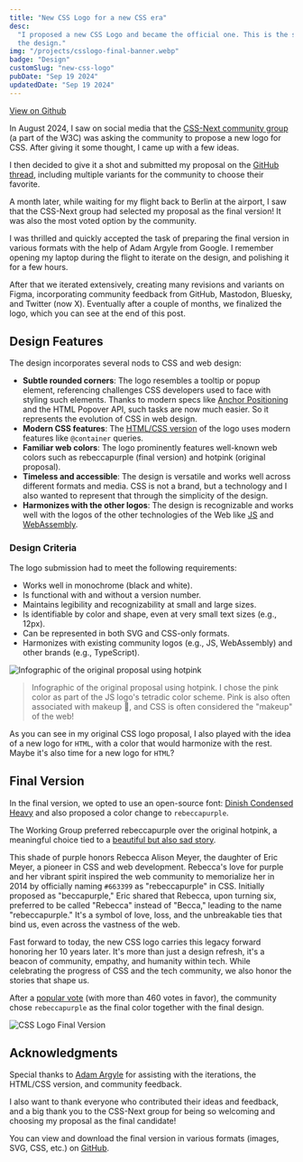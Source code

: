 ```yaml
---
title: "New CSS Logo for a new CSS era"
desc:
  "I proposed a new CSS Logo and became the official one. This is the story of how it happened and the thoughts behind
  the design."
img: "/projects/csslogo-final-banner.webp"
badge: "Design"
customSlug: "new-css-logo"
pubDate: "Sep 19 2024"
updatedDate: "Sep 19 2024"
---
```


<div class="mt-6 flex gap-4 flex-col sm:flex-row items-start">
  <a
    href="https://github.com/CSS-Next/logo.css"
    class="btn btn-gray btn-outline"
    target="_blank"
    rel="noopener noreferrer"
  >
    View on Github
  </a>
</div>

In August 2024, I saw on social media that the
[CSS-Next community group](https://lists.w3.org/Archives/Public/www-archive/2023Nov/att-0002/CSS-Next_Community_Group.pdf)
(a part of the W3C) was asking the community to propose a new logo for CSS. After giving it some thought, I came up with
a few ideas.

I then decided to give it a shot and submitted my proposal on the
[GitHub thread](https://github.com/CSS-Next/css-next/issues/105#issuecomment-2287469583), including multiple variants
for the community to choose their favorite.

A month later, while waiting for my flight back to Berlin at the airport, I saw that the CSS-Next group had selected my
proposal as the final version! It was also the most voted option by the community.

I was thrilled and quickly accepted the task of preparing the final version in various formats with the help of Adam
Argyle from Google. I remember opening my laptop during the flight to iterate on the design, and polishing it for a few
hours.

After that we iterated extensively, creating many revisions and variants on Figma, incorporating community feedback from
GitHub, Mastodon, Bluesky, and Twitter (now X). Eventually after a couple of months, we finalized the logo, which you
can see at the end of this post.

## Design Features

The design incorporates several nods to CSS and web design:

- **Subtle rounded corners**: The logo resembles a tooltip or popup element, referencing challenges CSS developers used
  to face with styling such elements. Thanks to modern specs like
  [Anchor Positioning](https://developer.mozilla.org/en-US/docs/Web/CSS/CSS_anchor_positioning) and the HTML Popover
  API, such tasks are now much easier. So it represents the evolution of CSS in web design.
- **Modern CSS features**: The [HTML/CSS version](https://codepen.io/argyleink/pen/qBegwRB) of the logo uses modern
  features like `@container` queries.
- **Familiar web colors**: The logo prominently features well-known web colors such as
  <span class="bg-[rebeccapurple] text-white p-1 font-mono">rebeccapurple</span> (final version) and
  <span class="bg-[hotpink] text-black p-1 font-mono">hotpink</span> (original proposal).
- **Timeless and accessible**: The design is versatile and works well across different formats and media. CSS is not a
  brand, but a technology and I also wanted to represent that through the simplicity of the design.
- **Harmonizes with the other logos**: The design is recognizable and works well with the logos of the other
  technologies of the Web like [JS](https://github.com/voodootikigod/logo.js) and
  [WebAssembly](https://github.com/WebAssembly/logo.webassembly).

### Design Criteria

The logo submission had to meet the following requirements:

- Works well in monochrome (black and white).
- Is functional with and without a version number.
- Maintains legibility and recognizability at small and large sizes.
- Is identifiable by color and shape, even at very small text sizes (e.g., 12px).
- Can be represented in both SVG and CSS-only formats.
- Harmonizes with existing community logos (e.g., JS, WebAssembly) and other brands (e.g., TypeScript).

![Infographic of the original proposal using hotpink](/projects/csslogo-infographic2.webp)

> Infographic of the original proposal using hotpink. I chose the pink color as part of the JS logo's tetradic color
> scheme. Pink is also often associated with makeup 💅, and CSS is often considered the "makeup" of the web!

As you can see in my original CSS logo proposal, I also played with the idea of a new logo for `HTML`, with a color that
would harmonize with the rest. Maybe it's also time for a new logo for `HTML`?

## Final Version

In the final version, we opted to use an open-source font: [Dinish Condensed Heavy](https://github.com/playbeing/dinish)
and also proposed a color change to `rebeccapurple`.

The Working Group preferred <span class="bg-[rebeccapurple] text-white p-1 font-mono">rebeccapurple</span> over the
original hotpink, a meaningful choice tied to a
[beautiful but also sad story](https://meyerweb.com/eric/thoughts/2014/06/19/rebeccapurple/).

This shade of purple honors Rebecca Alison Meyer, the daughter of Eric Meyer, a pioneer in CSS and web development.
Rebecca's love for purple and her vibrant spirit inspired the web community to memorialize her in 2014 by officially
naming `#663399` as "rebeccapurple" in CSS. Initially proposed as "beccapurple," Eric shared that Rebecca, upon turning
six, preferred to be called "Rebecca" instead of "Becca," leading to the name "rebeccapurple." It's a symbol of love,
loss, and the unbreakable ties that bind us, even across the vastness of the web.

Fast forward to today, the new CSS logo carries this legacy forward honoring her 10 years later. It's more than just a
design refresh, it's a beacon of community, empathy, and humanity within tech. While celebrating the progress of CSS and
the tech community, we also honor the stories that shape us.

After a [popular vote](https://github.com/CSS-Next/css-next/issues/105#issuecomment-2445341089) (with more than 460
votes in favor), the community chose `rebeccapurple` as the final color together with the final design.

<img src="/projects/csslogo-final.png" alt="CSS Logo Final Version" class="w-72 h-auto aspect-square max-w-full" />

## Acknowledgments

Special thanks to [Adam Argyle](https://nerdy.dev/) for assisting with the iterations, the HTML/CSS version, and
community feedback.

I also want to thank everyone who contributed their ideas and feedback, and a big thank you to the CSS-Next group for
being so welcoming and choosing my proposal as the final candidate!

You can view and download the final version in various formats (images, SVG, CSS, etc.) on
[GitHub](https://github.com/CSS-Next/logo.css).
